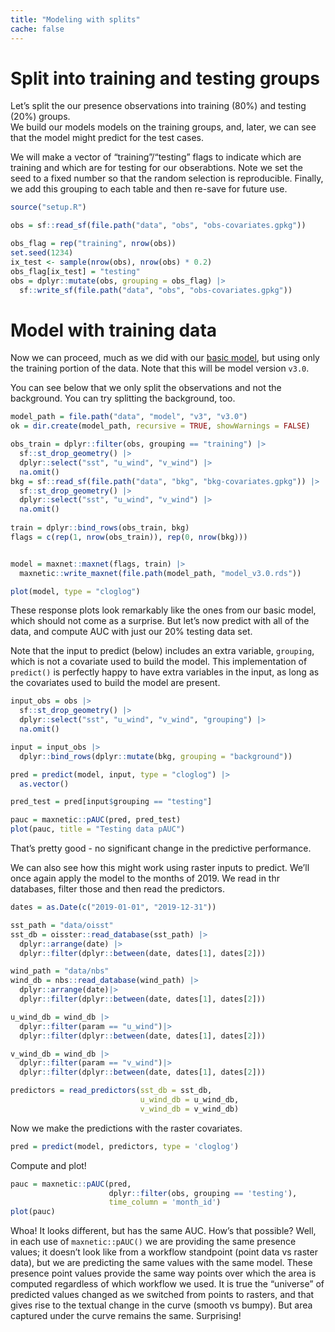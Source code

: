 ```yaml
---
title: "Modeling with splits"
cache: false
---
```


# Split into training and testing groups

Let's split the our presence observations into training (80%) and testing (20%) groups.  
We build our models models on the training groups, and, later, we can see that the model might predict for the test cases.

We will make a vector of "training"/"testing" flags to indicate which are training and which are for testing for our obserabtions.  Note we set the seed to a fixed number so that the random selection is reproducible. Finally, we add this grouping to each table and then re-save for future use.

```r
source("setup.R")

obs = sf::read_sf(file.path("data", "obs", "obs-covariates.gpkg"))

obs_flag = rep("training", nrow(obs))
set.seed(1234)
ix_test <- sample(nrow(obs), nrow(obs) * 0.2)
obs_flag[ix_test] = "testing"
obs = dplyr::mutate(obs, grouping = obs_flag) |>
  sf::write_sf(file.path("data", "obs", "obs-covariates.gpkg"))
```


# Model with training data

Now we can proceed, much as we did with our [basic model](modeling-01.qmd), but using only the training portion of the data. Note that this will be model version `v3.0`.

You can see below that we only split the observations and not the background.  You can try splitting the background, too.

```r
model_path = file.path("data", "model", "v3", "v3.0")
ok = dir.create(model_path, recursive = TRUE, showWarnings = FALSE)

obs_train = dplyr::filter(obs, grouping == "training") |>
  sf::st_drop_geometry() |>
  dplyr::select("sst", "u_wind", "v_wind") |>
  na.omit()
bkg = sf::read_sf(file.path("data", "bkg", "bkg-covariates.gpkg")) |>
  sf::st_drop_geometry() |>
  dplyr::select("sst", "u_wind", "v_wind") |>
  na.omit()
  
train = dplyr::bind_rows(obs_train, bkg)
flags = c(rep(1, nrow(obs_train)), rep(0, nrow(bkg)))


model = maxnet::maxnet(flags, train) |>
  maxnetic::write_maxnet(file.path(model_path, "model_v3.0.rds"))

plot(model, type = "cloglog")
```

These response plots look remarkably like the ones from our basic model, which should not come as a surprise. But let's now predict with all of the data, and compute AUC with just our 20% testing data set.

:::{.callout-note}
Note that the input to predict (below) includes an extra variable, `grouping`, which is not a covariate used to build the model. This implementation of `predict()` is perfectly happy to have extra variables in the input, as long as the covariates used to build the model are present. 
:::


```r
input_obs = obs |>
  sf::st_drop_geometry() |>
  dplyr::select("sst", "u_wind", "v_wind", "grouping") |>
  na.omit()

input = input_obs |>
  dplyr::bind_rows(dplyr::mutate(bkg, grouping = "background"))

pred = predict(model, input, type = "cloglog") |>
  as.vector()

pred_test = pred[input$grouping == "testing"]

pauc = maxnetic::pAUC(pred, pred_test)
plot(pauc, title = "Testing data pAUC")
```
That's pretty good - no significant change in the predictive performance.

We can also see how this might work using raster inputs to predict.  We'll once again apply the model to the months of 2019. We read in thr databases, filter those and then read the predictors.

```r
dates = as.Date(c("2019-01-01", "2019-12-31"))

sst_path = "data/oisst"
sst_db = oisster::read_database(sst_path) |>
  dplyr::arrange(date) |>
  dplyr::filter(dplyr::between(date, dates[1], dates[2]))

wind_path = "data/nbs"
wind_db = nbs::read_database(wind_path) |>
  dplyr::arrange(date)|>
  dplyr::filter(dplyr::between(date, dates[1], dates[2]))

u_wind_db = wind_db |>
  dplyr::filter(param == "u_wind")|>
  dplyr::filter(dplyr::between(date, dates[1], dates[2]))

v_wind_db = wind_db |>
  dplyr::filter(param == "v_wind")|>
  dplyr::filter(dplyr::between(date, dates[1], dates[2]))

predictors = read_predictors(sst_db = sst_db,
                             u_wind_db = u_wind_db,
                             v_wind_db = v_wind_db)
```

Now we make the predictions with the raster covariates.
```r
pred = predict(model, predictors, type = 'cloglog')
```
Compute and plot!

```r
pauc = maxnetic::pAUC(pred, 
                      dplyr::filter(obs, grouping == 'testing'), 
                      time_column = 'month_id')
plot(pauc)
```
Whoa!  It looks different, but has the same AUC. How's that possible?  Well, in each use of `maxnetic::pAUC()` we are providing the same presence values; it doesn't look like from a workflow standpoint (point data vs raster data), but we are predicting the same values with the same model.  These presence point values provide the same way points over which the area is computed regardless of which workflow we used. It is true the "universe" of predicted values changed as we switched from points to rasters, and that gives rise to the textual change in the curve (smooth vs bumpy).  But area captured under the curve remains the same.  Surprising!

